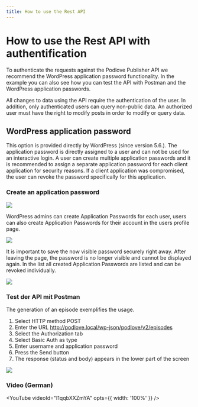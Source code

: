 ```yaml
---
title: How to use the Rest API
---
```



# How to use the Rest API with authentification

To authenticate the requests against the Podlove Publisher API we recommend the WordPress application password functionality. 
In the example you can also see how you can test the API with Postman and the WordPress application passwords.

All changes to data using the API require the authentication of the user. In addition, only authenticated users can query non-public data. 
An authorized user must have the right to modify posts in order to modify or query data. 

## WordPress application password

This option is provided directly by WordPress (since version 5.6.). The application password is directly assigned to a user and can not be used for an
interactive login. A user can create multiple application passwords and it is recommended to assign a separate application password for each client 
application for security reasons. If a client application was compromised, the user can revoke the password specifically for this application.

### Create an application password

<img src="/assets/publisher/api-users.png" />

WordPress admins can create Application Passwords for each user, users can also create Application Passwords for their account in the users profile page.

<img src="/assets/publisher/api-application-password-create.png" />

It is important to save the now visible password securely right away. After leaving the page, the password is no longer visible and 
cannot be displayed again. In the list all created Application Passwords are listed and can be revoked individually.

<img src="/assets/publisher/api-application-password-list.png" />

### Test der API mit Postman

The generation of an episode exemplifies the usage.

1. Select HTTP method POST
2. Enter the URL http://podlove.local/wp-json/podlove/v2/episodes
3. Select the Authorization tab
4. Select Basic Auth as type
5. Enter username and application password
6. Press the Send button
7. The response (status and body) appears in the lower part of the screen

<img src="/assets/publisher/api-postman.png" />

### Video (German)

<YouTube videoId="I1qqbXXZmYA" opts={{ width: '100%' }} />
